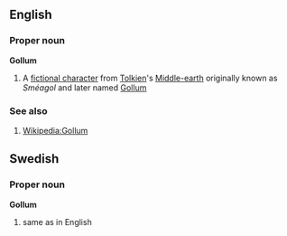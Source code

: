 ==English==

===Proper noun===
'''Gollum'''

# A [[fictional character]] from [[Tolkien]]'s [[Middle-earth]] originally known as ''Sméagol'' and later named [[Gollum]]

===See also===

# [[Wikipedia:Gollum]]

==Swedish==
===Proper noun===
'''Gollum'''

#same as in English